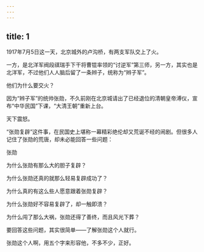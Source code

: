 ```yaml
---
---
---
```

title: 1
---



1917年7月5日这一天，北京城外的卢沟桥，有两支军队交上了火。

一方，是北洋军阀段祺瑞手下干将曹锟率领的“讨逆军”第三师，另一方，其实也是北洋军，不过他们人人脑后留了一条辫子，统称为“辫子军”。

他们为什么要交火？

因为“辫子军”的统帅张勋，不久前刚在北京城请出了已经退位的清朝皇帝溥仪，宣布“中华民国”下课，“大清王朝”重新上台。

天下震怒。

“张勋复辟”这件事，在民国史上堪称一幕精彩绝伦却又荒诞不经的闹剧。但很多人记住了张勋的荒唐，却未必能回答一些问题：

张勋



为什么张勋有那么大的胆子复辟？

为什么张勋还真的就那么轻易复辟成功了？

为什么真的有这么些人愿意跟着张勋复辟？

为什么张勋好不容易复辟了，却一触即溃？

为什么闯了那么大祸，张勋还得了善终，而且风光下葬？

要回答这些问题，其实很简单——了解张勋这个人就行。

张勋这个人啊，用五个字来形容他，不多不少，正好。